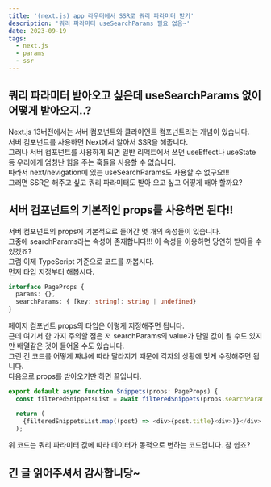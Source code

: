 ```yaml
---
title: '(next.js) app 라우터에서 SSR로 쿼리 파라미터 받기'
description: '쿼리 파라미터 useSearchParams 필요 없음~'
date: 2023-09-19
tags:
  - next.js
  - params
  - ssr
---
```


## 쿼리 파라미터 받아오고 싶은데 useSearchParams 없이 어떻게 받아오지..?
Next.js 13버전에서는 서버 컴포넌트와 클라이언트 컴포넌트라는 개념이 있습니다. <br/>
서버 컴포넌트를 사용하면 Next에서 알아서 SSR을 해줍니다. <br/>
그러나 서버 컴포넌트를 사용하게 되면 일반 리액트에서 쓰던 useEffect나 useState 등 우리에게 엄청난 힘을 주는 훅들을 사용할 수 없습니다. <br/>
따라서 next/nevigation에 있는 useSearchParams도 사용할 수 없구요!!! <br/>
그러면 SSR은 해주고 싶고 쿼리 파라미터도 받아 오고 싶고 어떻게 해야 할까요?

## 서버 컴포넌트의 기본적인 props를 사용하면 된다!!
서버 컴포넌트의 props에 기본적으로 들어간 몇 개의 속성들이 있습니다. <br/>
그중에 searchParams라는 속성이 존재합니다!!! 이 속성을 이용하면 당연히 받아올 수 있겠죠? <br/>
그럼 이제 TypeScript 기준으로 코드를 까봅시다. <br/>
먼저 타입 지정부터 해봅시다.
```ts
interface PageProps {
  params: {},
  searchParams: { [key: string]: string | undefined}
}
```
페이지 컴포넌트 props의 타입은 이렇게 지정해주면 됩니다. <br/>
근데 여기서 한 가지 주의할 점은 저 searchParams의 value가 단일 값이 될 수도 있지만 배열같은 것이 들어올 수도 있습니다. <br/>
그런 건 코드를 어떻게 짜냐에 따라 달라지기 때문에 각자의 상황에 맞게 수정해주면 됩니다. <br/>
다음으로 props를 받아오기만 하면 끝입니다.
```ts
export default async function Snippets(props: PageProps) {
  const filteredSnippetsList = await filteredSnippets(props.searchParams.key);

  return (
    {filteredSnippetsList.map((post) => <div>{post.title}<div>)}</div>
  );
```
위 코드는 쿼리 파라미터 값에 따라 데이터가 동적으로 변하는 코드입니다.
참 쉽죠?

## 긴 글 읽어주셔서 감사합니당~